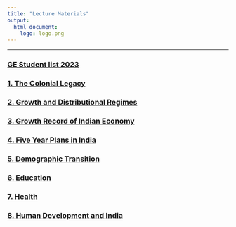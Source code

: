 ```yaml
---
title: "Lecture Materials"
output: 
  html_document:
    logo: logo.png
---
```



---

### [GE Student list 2023](https://coe.presiuniv.ac.in/coepresi/cbcsodd2023/fetchdata.php?deptVal=&semVal=&orderby=student_name&geVal=ECON03GE3A){target="_blank"}

### [1. The Colonial Legacy](content/1.TheColonialLegacy.html){target="_blank"} 
### [2. Growth and Distributional Regimes](content/2.GrowthAndDistributionRegimes.html){target="_blank"} <br>
### [3. Growth Record of Indian Economy](content/3.growth-record-of-indian-economy.html){target="_blank"}
### [4. Five Year Plans in India](content/4.PlanningInIndia.html){target="_blank"}
### [5. Demographic Transition](content/5.DemographicTransition.html){target="_blank"}
### [6. Education](content/6.Education.html){target="_blank"}
### [7. Health](content/7.Health.html){target="_blank"}
### [8. Human Development and India](content/8.HDI.html){target="_blank"}

